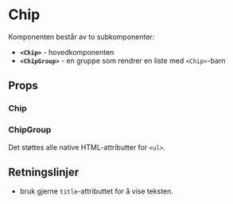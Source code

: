 
<Meta of={ChipStories} />

# Chip

<ComponentLinkRow
  docsHref="https://design.domstol.no/987b33f71/p/54a74c-chip"
  figmaHref="https://www.figma.com/file/ewqSDmkgqDQ5PyOsRp4V5b/?node-id=7788%3A148018"
  githubHref="https://github.com/domstolene/designsystem/tree/main/packages/components/src/components/Chip"
  storybookHref="https://domstolene.github.io/designsystem/?path=/story/dds-components-components-chip--default"
  withBottomSpacing
/>

Komponenten består av to subkomponenter:

- **`<Chip>`** - hovedkomponenten
- **`<ChipGroup>`** - en gruppe som rendrer en liste med `<Chip>`-barn

## Props

### Chip

<Canvas of={ChipStories.Default} />
<Controls of={ChipStories.Default} />

### ChipGroup

<Canvas of={ChipGroupStories.Default} />

Det støttes alle native HTML-attributter for `<ul>`.

## Retningslinjer

- bruk gjerne `title`-attributtet for å vise teksten.
